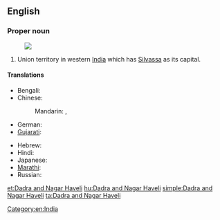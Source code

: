 ==English==
{{wikipedia}}

===Proper noun===
{{en-proper noun}}
[[Image:Dadra and Nagar Haveli in India (disputed hatched).svg|thumb|]]
# Union territory in western [[India]] which has [[Silvassa]] as its capital.

====Translations====
{{trans-top|Indian state territory}}
* Bengali: {{t-|bn|দাদরা ও নগর হাভেলি|sc=Beng|xs=Bengali}}
* Chinese:
*: Mandarin: {{t|cmn|達德拉-納加爾哈維利|sc=Hani}},  {{t|cmn|达德拉-纳加尔哈维利|tr=Dádélā-Nàjiā'ěr-Hāwéilì|sc=Hani}}
* German: {{t-|de|Dadra und Nagar Haveli}}
* [[Gujarati]]: {{t-|gu|દાદરા અને નગર હવેલી|sc=Gujr|xs=Gujarati}}
{{trans-mid}}
* Hebrew: {{t-|he|דאדרה ונאגר הבלי}}
* Hindi: {{t-|hi|दादर और नगर हवेली|tr=dādra aur nagar havēlī|xs=Hindi}}
* Japanese: {{t-|ja|ダードラー及びナガル・ハヴェーリー|tr=Dādorā oyobi Nagaru-Havērī}}
* [[Marathi]]: {{t-|mr|दादरा आणि नगर हवेली|sc=Deva|xs=Marathi}}
* Russian: {{t-|ru|Дадра и Нагар-Хавели|tr=Dadra i Nagar-Xaveli}}
{{trans-bottom}}

[[Category:en:India]]

[[et:Dadra and Nagar Haveli]]
[[hu:Dadra and Nagar Haveli]]
[[simple:Dadra and Nagar Haveli]]
[[ta:Dadra and Nagar Haveli]]